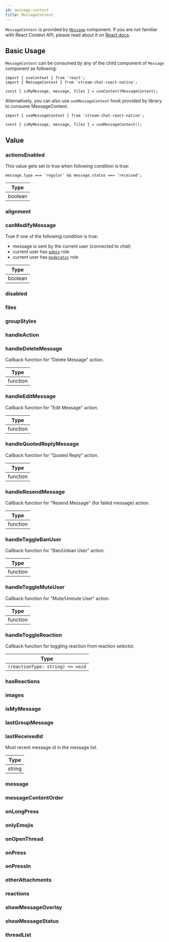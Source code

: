 ```yaml
---
id: message-context
title: MessageContext
---
```




`MessageContext` is provided by [`Message`](https://github.com/GetStream/stream-chat-react-native/blob/main/package/src/components/Message/Message.tsx) component. If you are not familiar with React Context API, please read about it on [React docs](https://reactjs.org/docs/context.html).

## Basic Usage

`MessageContext` can be consumed by any of the child component of `Message` component as following:

```tsx
import { useContext } from 'react';
import { MessageContext } from 'stream-chat-react-native';

const { isMyMessage, message, files } = useContext(MessageContext);
```

Alternatively, you can also use `useMessageContext` hook provided by library to consume MessageContext.

```tsx
import { useMessageContext } from 'stream-chat-react-native';

const { isMyMessage, message, files } = useMessageContext();
```

## Value

### actionsEnabled

This value gets set to true when following condition is true:

```tsx
message.type === 'regular' && message.status === 'received';
```

| Type    |
| ------- |
| boolean |

### alignment

<Alignment />

### canModifyMessage

True if one of the following condition is true:

<!-- TODO: Change to new docs -->

- message is sent by the current user (connected to chat)
- current user has [`admin`](https://getstream.io/chat/docs/javascript/channel_user_role/?language=javascript&q=role) role
- current user has [`moderator`](https://getstream.io/chat/docs/javascript/channel_user_role/?language=javascript&q=role) role

| Type    |
| ------- |
| boolean |

### disabled

<Disabled />

### files

<Files />

### groupStyles

<GroupStyles />

### handleAction

<HandleAction />

### handleDeleteMessage

Callback function for "Delete Message" action.

| Type     |
| -------- |
| function |

### handleEditMessage

Callback function for "Edit Message" action.

| Type     |
| -------- |
| function |

### handleQuotedReplyMessage

Callback function for "Quoted Reply" action.

| Type     |
| -------- |
| function |

### handleResendMessage

Callback function for "Resend Message" (for failed message) action.

| Type     |
| -------- |
| function |

### handleToggleBanUser

Callback function for "Ban/Unban User" action.

| Type     |
| -------- |
| function |

### handleToggleMuteUser

Callback function for "Mute/Unmute User" action.

| Type     |
| -------- |
| function |

### handleToggleReaction

Callback function for toggling reaction from reaction selector.

| Type                             |
| -------------------------------- |
| `(reactionType: string) => void` |

### hasReactions

<HasReactions />

### images

<Images />

### isMyMessage

<IsMyMessage />

### lastGroupMessage

<LastGroupMessage />

### lastReceivedId

Most recent message id in the message list.

| Type   |
| ------ |
| string |

### message

<MessageProp />

### messageContentOrder

<MessageContentOrder />

### onLongPress

<OnLongPress />

### onlyEmojis

<OnlyEmojis />

### onOpenThread

<OnOpenThread />

### onPress

<OnPress />

### onPressIn

<OnPressIn />

### otherAttachments

<OtherAttachments />

### reactions

<Reactions />

### showMessageOverlay

<ShowMessageOverlay />

### showMessageStatus

<ShowMessageStatus />

### threadList

<ThreadList />

<!-- ### goToMessage -->

<!-- ### preventPress -->

<!-- ### showAvatar -->
